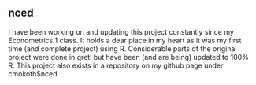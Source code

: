 ## nced

I have been working on and updating this project constantly since my Econometrics 1 class. It holds a dear place in my heart as it was my first time (and complete project) using R. Considerable parts of the original project were done in gretl but have been (and are being) updated to 100% R. This project also exists in a repository on my github page under cmokoth\$nced.

<!--- insert project --->